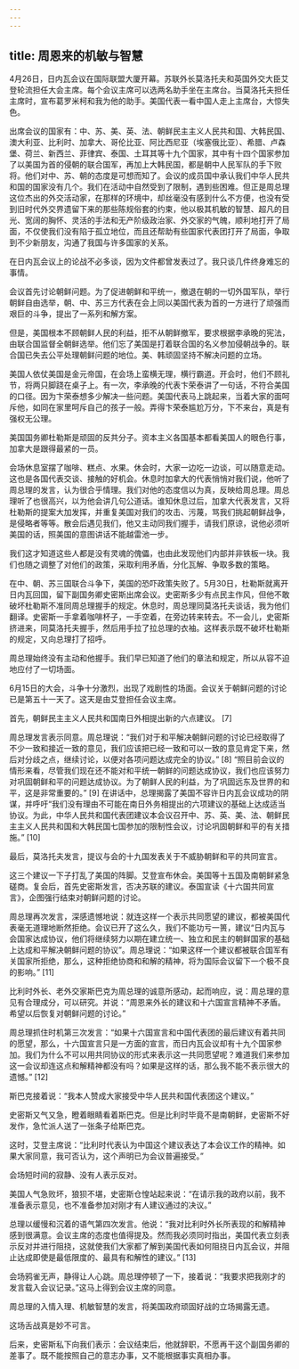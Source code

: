 ```yaml
---
---
---
```

title: 周恩来的机敏与智慧
---





4月26日，日内瓦会议在国际联盟大厦开幕。苏联外长莫洛托夫和英国外交大臣艾登轮流担任大会主席。每个会议主席可以选两名助手坐在主席台。当莫洛托夫担任主席时，宣布葛罗米柯和我为他的助手。美国代表一看中国人走上主席台，大惊失色。

出席会议的国家有：中、苏、美、英、法、朝鲜民主主义人民共和国、大韩民国、澳大利亚、比利时、加拿大、哥伦比亚、阿比西尼亚（埃塞俄比亚）、希腊、卢森堡、荷兰、新西兰、菲律宾、泰国、土耳其等十九个国家，其中有十四个国家参加了以美国为首的侵朝的联合国军，再加上大韩民国，都是朝中人民军队的手下败将。他们对中、苏、朝的态度是可想而知了。会议的成员国中承认我们中华人民共和国的国家没有几个。我们在活动中自然受到了限制，遇到些困难。但正是周总理这位杰出的外交活动家，在那样的环境中，却丝毫没有感到什么不方便，也没有受到旧时代外交界遗留下来的那些陈规俗套的约束，他以极其机敏的智慧、超凡的目光、宽阔的胸怀、灵活的手法和无产阶级政治家、外交家的气魄，顺利地打开了局面，不仅使我们没有陷于孤立地位，而且还帮助有些国家代表团打开了局面，争取到不少新朋友，沟通了我国与许多国家的关系。

在日内瓦会议上的论战不必多谈，因为文件都曾发表过了。我只谈几件终身难忘的事情。

会议首先讨论朝鲜问题。为了促进朝鲜和平统一，撤退在朝的一切外国军队，举行朝鲜自由选举，朝、中、苏三方代表在会上同以美国代表为首的一方进行了顽强而艰巨的斗争，提出了一系列和解方案。

但是，美国根本不顾朝鲜人民的利益，拒不从朝鲜撤军，要求根据李承晚的宪法，由联合国监督全朝鲜选举。他们忘了美国是打着联合国的名义参加侵朝战争的。联合国已失去公平处理朝鲜问题的地位。美、韩顽固坚持不解决问题的立场。

美国人依仗美国是金元帝国，在会场上蛮横无理，横行霸道。开会时，他们不顾礼节，将两只脚跷在桌子上。有一次，李承晚的代表卞荣泰讲了一句话，不符合美国的口径。因为卞荣泰想多少解决一些问题。美国代表马上跳起来，当着大家的面呵斥他，如同在家里呵斥自己的孩子一般。弄得卞荣泰尴尬万分，下不来台，真是有强权无公理。

美国国务卿杜勒斯是顽固的反共分子。资本主义各国基本都看美国人的眼色行事，加拿大是跟得最紧的一员。

会场休息室摆了咖啡、糕点、水果。休会时，大家一边吃一边谈，可以随意走动。这也是各国代表交谈、接触的好机会。休息时加拿大的代表悄悄对我们说，他听了周总理的发言，认为很合乎情理。我们对他的态度信以为真，反映给周总理。周总理听了也很高兴，以为他会讲几句公道话。谁知休息过后，加拿大代表发言，又将杜勒斯的提案大加发挥，并重复美国对我们的攻击、污蔑，骂我们挑起朝鲜战争，是侵略者等等。散会后遇见我们，他又主动同我们握手，请我们原谅，说他必须听美国的话，照美国的意图讲话不能越雷池一步。

我们这才知道这些人都是没有灵魂的傀儡，也由此发现他们内部并非铁板一块。我们也随之调整了对他们的政策，采取利用矛盾，分化瓦解、争取多数的策略。

在中、朝、苏三国联合斗争下，美国的恐吓政策失败了。5月30日，杜勒斯就离开日内瓦回国，留下副国务卿史密斯出席会议。史密斯多少有点民主作风，但他不敢破坏杜勒斯不准同周总理握手的规定。休息时，周总理同莫洛托夫谈话，我为他们翻译。史密斯一手拿着咖啡杯子，一手空着，在旁边转来转去。不一会儿，史密斯挤进来，同莫洛托夫握手，然后用手拉了拉总理的衣袖。这样表示既不破坏杜勒斯的规定，又向总理打了招呼。

周总理始终没有主动和他握手。我们早已知道了他们的章法和规定，所以从容不迫地应付了一切场面。

6月15日的大会，斗争十分激烈，出现了戏剧性的场面。会议关于朝鲜问题的讨论已是第五十一天了。这天是由艾登担任会议主席。

首先，朝鲜民主主义人民共和国南日外相提出新的六点建议。 [7]

周总理发言表示同意。周总理说：“我们对于和平解决朝鲜问题的讨论已经取得了不少一致和接近一致的意见，我们应该把已经一致和可以一致的意见肯定下来，然后对分歧之点，继续讨论，以便对各项问题达成完全的协议。” [8] “照目前会议的情形来看，尽管我们现在还不能对和平统一朝鲜的问题达成协议，我们也应该努力对巩固朝鲜和平的问题达成协议。为了朝鲜人民的利益，为了巩固远东及世界的和平，这是非常重要的。” [9] 在讲话中，总理揭露了美国不容许日内瓦会议成功的阴谋，并呼吁“我们没有理由不可能在南日外务相提出的六项建议的基础上达成适当协议。为此，中华人民共和国代表团建议本会议召开中、苏、英、美、法、朝鲜民主主义人民共和国和大韩民国七国参加的限制性会议，讨论巩固朝鲜和平的有关措施。” [10]

最后，莫洛托夫发言，提议与会的十九国发表关于不威胁朝鲜和平的共同宣言。

这三个建议一下子打乱了美国的阵脚。艾登宣布休会。美国等十五国及南朝鲜紧急磋商。复会后，首先史密斯发言，否决苏联的建议。泰国宣读《十六国共同宣言》，企图强行结束对朝鲜问题的讨论。

周总理再次发言，深感遗憾地说：就连这样一个表示共同愿望的建议，都被美国代表毫无道理地断然拒绝。会议已开了这么久，我们不能功亏一篑，建议“日内瓦与会国家达成协议，他们将继续努力以期在建立统一、独立和民主的朝鲜国家的基础上达成和平解决朝鲜问题的协议”。周总理说：“如果这样一个建议都被联合国军有关国家所拒绝，那么，这种拒绝协商和和解的精神，将为国际会议留下一个极不良的影响。” [11]

比利时外长、老外交家斯巴克为周总理的诚意所感动，起而响应，说：周总理的意见有合理成分，可以研究。并说：“周恩来外长的建议和十六国宣言精神不矛盾。希望以后恢复对朝鲜问题的讨论。”

周总理抓住时机第三次发言：“如果十六国宣言和中国代表团的最后建议有着共同的愿望，那么，十六国宣言只是一方面的宣言，而日内瓦会议却有十九个国家参加。我们为什么不可以用共同协议的形式来表示这一共同愿望呢？难道我们来参加这一会议却连这点和解精神都没有吗？如果是这样的话，那么我不能不表示很大的遗憾。” [12]

斯巴克接着说：“我本人赞成大家接受中华人民共和国代表团这个建议。”

史密斯又气又急，瞪着眼睛看着斯巴克。但是比利时毕竟不是南朝鲜，史密斯不好发作，急忙派人送了一张条子给斯巴克。

这时，艾登主席说：“比利时代表认为中国这个建议表达了本会议工作的精神。如果大家同意，我可否认为，这个声明已为会议普遍接受。”

会场短时间的寂静、没有人表示反对。

美国人气急败坏，狼狈不堪，史密斯仓惶站起来说：“在请示我的政府以前，我不准备表示意见，也不准备参加对刚才有人建议通过的决议。”

总理以缓慢和沉着的语气第四次发言。他说：“我对比利时外长所表现的和解精神感到很满意。会议主席的态度也值得提及。然而我必须同时指出，美国代表立刻表示反对并进行阻挠，这就使我们大家都了解到美国代表如何阻挠日内瓦会议，并阻止达成即使是最低限度的、最具有和解性的建议。” [13]

会场鸦雀无声，静得让人心跳。周总理停顿了一下，接着说：“我要求把我刚才的发言载入会议记录。”这马上得到会议主席的同意。

周总理的入情入理、机敏智慧的发言，将美国政府顽固好战的立场揭露无遗。

这场舌战真是妙不可言。

后来，史密斯私下向我们表示：会议结束后，他就辞职，不愿再干这个副国务卿的差事了。既不能按照自己的意志办事，又不能根据事实真相办事。
